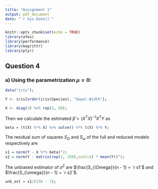 ```yaml
---
title: "Assignment 1"
output: pdf_document
date: "`r Sys.Date()`"
---
```


```r
knitr::opts_chunk$set(echo = TRUE)
library(afex)
library(performance)
library(magrittr)
library(plyr)
```

## Question 4

### a) Using the parametrization $\mu = 0$:

``` r

data("iris");

Y <- iris[order(iris$Species), "Sepal.Width"];

X <- diag(3) %x% rep(1, 50);

```
Then we calculate the estimated $\hat{\beta} = (X^TX )^{-1}X^T Y$ as

``` r

beta = (t(X) %*% X) %>% solve() %*% t(X) %*% Y;

```

The residual sum of squares $S_{\Omega}$ and $S_{\omega}$ of the full and reduced
models respectively are 

```r

s1 = norm(Y - X %*% beta)^2;
s2 = norm(Y - matrix(rep(1, 150),ncol=1) * mean(Y))^2;
```
The unbiased estimator of $\sigma^2$ are $\frac{S_{\Omega}}{n - 1} =  `r s1`$
and $\frac{S_{\omega}}{n - 1} =  `r s2`$.
```r
unb_est = s1/(150 - 1);


```
